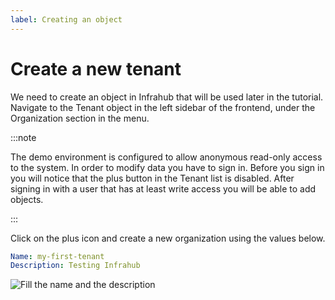 ```yaml
---
label: Creating an object
---
```


# Create a new tenant

We need to create an object in Infrahub that will be used later in the tutorial.
Navigate to the Tenant object in the left sidebar of the frontend, under the Organization section in the menu.

:::note

The demo environment is configured to allow anonymous read-only access to the system. In order to modify data you have to sign in. Before you sign in you will notice that the plus button in the Tenant list is disabled. After signing in with a user that has at least write access you will be able to add objects.

:::

Click on the plus icon and create a new organization using the values below.

```yaml
Name: my-first-tenant
Description: Testing Infrahub
```

![Fill the name and the description](../../media/tutorial_1_organization_create.png)

